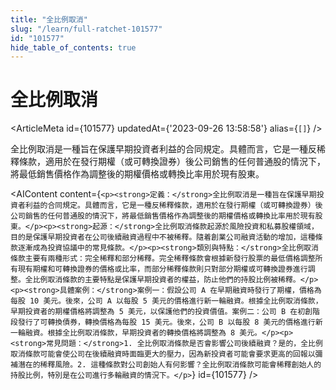 ```yaml
---
title: "全比例取消"
slug: "/learn/full-ratchet-101577"
id: "101577"
hide_table_of_contents: true
---
```



# 全比例取消

<ArticleMeta id={101577} updatedAt={'2023-09-26 13:58:58'} alias={`[]`} />
<div className='border-solid border-b border-t-0 my-4 border-[var(--ifm-color-gray-300)]' />

全比例取消是一種旨在保護早期投資者利益的合同規定。具體而言，它是一種反稀釋條款，適用於在發行期權（或可轉換證券）後公司銷售的任何普通股的情況下，將最低銷售價格作為調整後的期權價格或轉換比率用於現有股東。

<AIContent content={`<p><strong>定義：</strong>全比例取消是一種旨在保護早期投資者利益的合同規定。具體而言，它是一種反稀釋條款，適用於在發行期權（或可轉換證券）後公司銷售的任何普通股的情況下，將最低銷售價格作為調整後的期權價格或轉換比率用於現有股東。</p><p><strong>起源：</strong>全比例取消條款起源於風險投資和私募股權領域，目的是保護早期投資者在公司後續融資過程中不被稀釋。隨着創業公司融資活動的增加，這種條款逐漸成為投資協議中的常見條款。</p><p><strong>類別與特點：</strong>全比例取消條款主要有兩種形式：完全稀釋和部分稀釋。完全稀釋條款會根據新發行股票的最低價格調整所有現有期權和可轉換證券的價格或比率，而部分稀釋條款則只對部分期權或可轉換證券進行調整。全比例取消條款的主要特點是保護早期投資者的權益，防止他們的持股比例被稀釋。</p><p><strong>具體案例：</strong>案例一：假設公司 A 在早期融資時發行了期權，價格為每股 10 美元。後來，公司 A 以每股 5 美元的價格進行新一輪融資。根據全比例取消條款，早期投資者的期權價格將調整為 5 美元，以保護他們的投資價值。案例二：公司 B 在初創階段發行了可轉換債券，轉換價格為每股 15 美元。後來，公司 B 以每股 8 美元的價格進行新一輪融資。根據全比例取消條款，早期投資者的轉換價格將調整為 8 美元。</p><p><strong>常見問題：</strong>1. 全比例取消條款是否會影響公司後續融資？是的，全比例取消條款可能會使公司在後續融資時面臨更大的壓力，因為新投資者可能會要求更高的回報以彌補潛在的稀釋風險。2. 這種條款對公司創始人有何影響？全比例取消條款可能會稀釋創始人的持股比例，特別是在公司進行多輪融資的情況下。</p>`} id={101577} />
